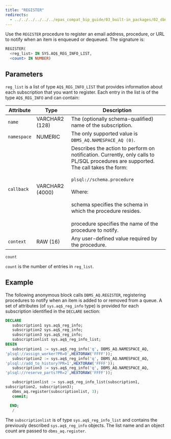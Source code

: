 ```yaml
---
title: "REGISTER"
redirects:
  - ../../../../../../epas_compat_bip_guide/03_built-in_packages/02_dbms_aq/03_register #generated for docs/epas/reorg-role-use-case-mode
---
```


Use the `REGISTER` procedure to register an email address, procedure, or URL to notify when an item is enqueued or dequeued. The signature is:

```sql
REGISTER(
  <reg_list> IN SYS.AQ$_REG_INFO_LIST,
  <count> IN NUMBER)
```

## Parameters

`reg_list` is a list of type `AQ$_REG_INFO_LIST` that provides information about each subscription that you want to register. Each entry in the list is of the type `AQ$_REG_INFO` and can contain:

<div class="tabularcolumns">

</div>

| Attribute   | Type            | Description                                                                                                                                                                                                                                                                                                                                                                 |
| ----------- | --------------- | --------------------------------------------------------------------------------------------------------------------------------------------------------------------------------------------------------------------------------------------------------------------------------------------------------------------------------------------------------------------------- |
| `name`      | VARCHAR2 (128)  | The (optionally schema-qualified) name of the subscription.                                                                                                                                                                                                                                                                                                                 |
| `namespace` | NUMERIC         | The only supported value is `DBMS_AQ.NAMESPACE_AQ (0)`.                                                                                                                                                                                                                                                                                                                      |
| `callback`  | VARCHAR2 (4000) | Describes the action to perform on notification. Currently, only calls to PL/SQL procedures are supported. The call takes the form:<br /><br />`plsql://schema.procedure`<br /><br />Where:<br /><br />schema specifies the schema in which the procedure resides.<br /><br />procedure specifies the name of the procedure to notify.      |
| `context`   | RAW (16)        | Any user-defined value required by the procedure.                                                                                                                                                                                                                                                                                                                           |

`count`

 `count` is the number of entries in `reg_list`.

## Example

The following anonymous block calls `DBMS_AQ.REGISTER`, registering procedures to notify when an item is added to or removed from a queue. A set of attributes (of `sys.aq$_reg_info` type) is provided for each subscription identified in the `DECLARE` section:

```sql
DECLARE
   subscription1 sys.aq$_reg_info;
   subscription2 sys.aq$_reg_info;
   subscription3 sys.aq$_reg_info;
   subscriptionlist sys.aq$_reg_info_list;
BEGIN
   subscription1 := sys.aq$_reg_info('q', DBMS_AQ.NAMESPACE_AQ,
'plsql://assign_worker?PR=0',HEXTORAW('FFFF'));
   subscription2 := sys.aq$_reg_info('q', DBMS_AQ.NAMESPACE_AQ,
'plsql://add_to_history?PR=1',HEXTORAW('FFFF'));
   subscription3 := sys.aq$_reg_info('q', DBMS_AQ.NAMESPACE_AQ,
'plsql://reserve_parts?PR=2',HEXTORAW('FFFF'));

   subscriptionlist := sys.aq$_reg_info_list(subscription1,
subscription2, subscription3);
   dbms_aq.register(subscriptionlist, 3);
   commit;

  END;
   /
```

The `subscriptionlist` is of type `sys.aq$_reg_info_list` and contains the previously described `sys.aq$_reg_info` objects. The list name and an object count are passed to `dbms_aq.register`.
